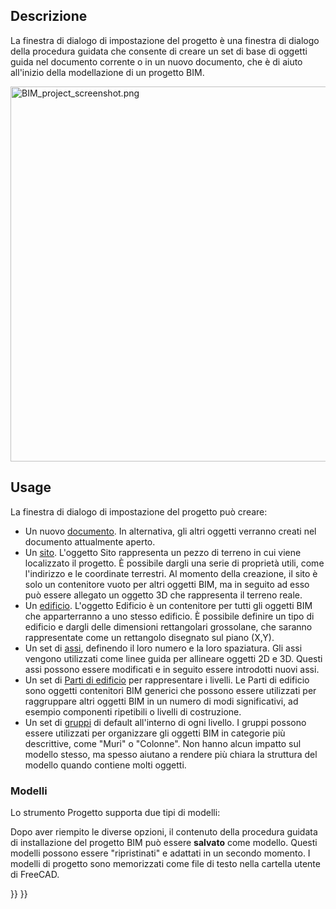 <languages/>

{{Docnav
|[[BIM_Views|Views]]
|[[BIM_Windows|Windows]]
|[[BIM_Workbench|BIM]]
|IconL=BIM_Views.svg
|IconR=BIM_Windows.svg
|IconC=Workbench_BIM.svg
}}

{{GuiCommand
|Name=BIM ProjectManager
|MenuLocation=Manage → Setup Project
|Workbenches=[[BIM_Workbench|BIM]]
}}

<span id="Description"></span>
==Descrizione==

<div class="mw-translate-fuzzy">
La finestra di dialogo di impostazione del progetto è una finestra di dialogo della procedura guidata che consente di creare un set di base di oggetti guida nel documento corrente o in un nuovo documento, che è di aiuto all'inizio della modellazione di un progetto BIM.
</div>

[[Image:BIM_project_screenshot.png|600px]]
{{Caption|BIM Project Setup}}

==Usage==

La finestra di dialogo di impostazione del progetto può creare:

<div class="mw-translate-fuzzy">
* Un nuovo [[Document structure/it|documento]]. In alternativa, gli altri oggetti verranno creati nel documento attualmente aperto.
* Un [[Arch Site/it|sito]]. L'oggetto Sito rappresenta un pezzo di terreno in cui viene localizzato il progetto. È possibile dargli una serie di proprietà utili, come l'indirizzo e le coordinate terrestri. Al momento della creazione, il sito è solo un contenitore vuoto per altri oggetti BIM, ma in seguito ad esso può essere allegato un oggetto 3D che rappresenta il terreno reale.
* Un [[Arch Building/it|edificio]]. L'oggetto Edificio è un contenitore per tutti gli oggetti BIM che apparterranno a uno stesso edificio.  È possibile definire un tipo di edificio e dargli delle dimensioni rettangolari grossolane, che saranno rappresentate come un rettangolo disegnato sul piano (X,Y).
* Un set di [[Arch Axis/it|assi]], definendo il loro numero e la loro spaziatura. Gli assi vengono utilizzati come linee guida per allineare oggetti 2D e 3D. Questi assi possono essere modificati e in seguito essere introdotti nuovi assi.
* Un set di [[Arch BuildingPart/it|Parti di edificio]] per rappresentare i livelli. Le Parti di edificio sono oggetti contenitori BIM generici che possono essere utilizzati per raggruppare altri oggetti BIM in un numero di modi significativi, ad esempio componenti ripetibili o livelli di costruzione.
* Un set di [[Std_Group/it|gruppi]] di default all'interno di ogni livello. I gruppi possono essere utilizzati per organizzare gli oggetti BIM in categorie più descrittive, come "Muri" o "Colonne". Non hanno alcun impatto sul modello stesso, ma spesso aiutano a rendere più chiara la struttura del modello quando contiene molti oggetti.
</div>

<span id="Templates"></span>
<div class="mw-translate-fuzzy">
===Modelli===
</div>

<div class="mw-translate-fuzzy">
Lo strumento Progetto supporta due tipi di modelli:

Dopo aver riempito le diverse opzioni, il contenuto della procedura guidata di installazione del progetto BIM può essere '''salvato''' come modello. Questi modelli possono essere "ripristinati" e adattati in un secondo momento. I modelli di progetto sono memorizzati come file di testo nella cartella utente di FreeCAD.
</div>


{{Docnav
|[[BIM_Views|Views]]
|[[BIM_Windows|Windows]]
|[[BIM_Workbench|BIM]]
|IconL=BIM_Views.svg
|IconR=BIM_Windows.svg
|IconC=Workbench_BIM.svg
}}

{{BIM_Tools_navi{{#translation:}}}}
{{Userdocnavi{{#translation:}}}}